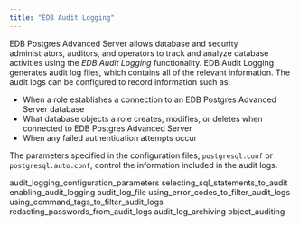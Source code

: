 ```yaml
---
title: "EDB Audit Logging"
---
```


<div id="edb_audit_logging" class="registered_link"></div>

EDB Postgres Advanced Server allows database and security administrators, auditors, and operators to track and analyze database activities using the *EDB Audit Logging* functionality. EDB Audit Logging generates audit log files, which contains all of the relevant information. The audit logs can be configured to record information such as:

-   When a role establishes a connection to an EDB Postgres Advanced Server database
-   What database objects a role creates, modifies, or deletes when connected to EDB Postgres Advanced Server
-   When any failed authentication attempts occur

The parameters specified in the configuration files, `postgresql.conf` or `postgresql.auto.conf`, control the information included in the audit logs.

<div class="toctree" maxdepth="3">

audit_logging_configuration_parameters selecting_sql_statements_to_audit enabling_audit_logging audit_log_file using_error_codes_to_filter_audit_logs using_command_tags_to_filter_audit_logs redacting_passwords_from_audit_logs audit_log_archiving object_auditing

</div>
